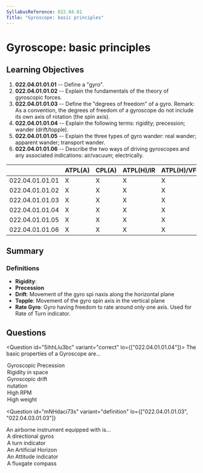 ```yaml
---
SyllabusReference: 022.04.01
Title: "Gyroscope: basic principles"
---
```


# Gyroscope: basic principles

## Learning Objectives

1. **022.04.01.01.01** -- Define a "gyro".
2. **022.04.01.01.02** -- Explain the fundamentals of the theory of gyroscopic
   forces.
3. **022.04.01.01.03** -- Define the "degrees of freedom" of a gyro. Remark: As
   a convention, the degrees of freedom of a gyroscope do not include its own
   axis of rotation (the spin axis).
4. **022.04.01.01.04** -- Explain the following terms: rigidity; precession;
   wander (drift/topple).
5. **022.04.01.01.05** -- Explain the three types of gyro wander: real wander;
   apparent wander; transport wander.
6. **022.04.01.01.06** -- Describe the two ways of driving gyroscopes and any
   associated indications: air/vacuum; electrically.

|                 | ATPL(A) | CPL(A) | ATPL(H)/IR | ATPL(H)/VFR | CPL(H) | IR  | CBIR(A) |
| --------------- | ------- | ------ | ---------- | ----------- | ------ | --- | ------- |
| 022.04.01.01.01 | X       | X      | X          | X           | X      | X   | X       |
| 022.04.01.01.02 | X       | X      | X          | X           | X      | X   | X       |
| 022.04.01.01.03 | X       | X      | X          | X           | X      | X   | X       |
| 022.04.01.01.04 | X       | X      | X          | X           | X      | X   |         |
| 022.04.01.01.05 | X       | X      | X          | X           | X      | X   |         |
| 022.04.01.01.06 | X       | X      | X          | X           | X      | X   | X       |

## Summary

### Definitions

- **Rigidity**:
- **Precession**
- **Drift**: Movement of the gyro spi naxis along the horizontal plane
- **Topple**: Movement of the gyro spin axis in the vertical plane
- **Rate Gyro**: Gyro having freedom to rate around only one axis. Used for Rate
  of Turn indicator.

## Questions

<Question id="5ihhLlu3bc" variant="correct" lo={["022.04.01.01.04"]}>
  <Text variant="multipleCorrect" select={5}>
    The basic properties of a Gyroscope are...
  </Text>
  <Option id="5ihhLlu3bc-1" correct why="">
    Gyroscopic Precession
  </Option>
  <Option id="5ihhLlu3bc-2" correct why="">
    Rigidity in space
  </Option>
  <Option id="5ihhLlu3bc-3" why="">
    Gyroscopic drift
  </Option>
  <Option id="5ihhLlu3bc-4" why="">
    nutation
  </Option>
  <Option id="5ihhLlu3bc-5" why="">
    High RPM
  </Option>
  <Option id="5ihhLlu3bc-6" why="">
    High weight
  </Option>
</Question>

<Question
  id="mNHdaci73s"
  variant="definition"
  lo={["022.04.01.01.03", "022.04.03.01.03"]}
>
  <Text variant="oneCorrect">
    An airborne instrument equipped with <Subject /> is...
  </Text>
  <Option
    id="mNHdaci73s-1"
    subject={["a gyro with 2 degrees of freedom and an horizontal spin axis"]}
  >
    A directional gyros
  </Option>
  <Option
    id="mNHdaci73s-2"
    subject={["a gyro with 1 degree of freedom and a horizontal spin axis"]}
  >
    A turn indicator
  </Option>
  <Option
    id="mNHdaci73s-3"
    subject={["a gyro with 2 degrees of freedom and a vertical spin axis"]}
  >
    An Artificial Horizon
  </Option>
  <Option
    id="mNHdaci73s-4"
    subject={["a gyro with 2 degrees of freedom and a vertical spin axis"]}
  >
    An Attitude indicator
  </Option>
  <Option id="mNHdaci73s-6" why="does not use a gyro.">
    A fluxgate compass
  </Option>
</Question>
